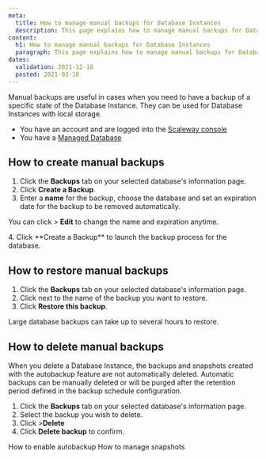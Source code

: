```yaml
---
meta:
  title: How to manage manual backups for Database Instances
  description: This page explains how to manage manual backups for Database Instances
content:
  h1: How to manage manual backups for Database Instances
  paragraph: This page explains how to manage manual backups for Database Instances
dates:
  validation: 2021-12-16
  posted: 2021-03-10
---
```


Manual backups are useful in cases when you need to have a backup of a specific state of the Database Instance. They can be used for Database Instances with local storage.

<Message type="requirement">

- You have an account and are logged into the [Scaleway console](https://console.scaleway.com)
- You have a [Managed Database](/storage/database/concepts/#managed-database)

</Message>

## How to create manual backups

1. Click the **Backups** tab on your selected database's information page.
2. Click **Create a Backup**.
3. Enter a **name** for the backup, choose the database and set an expiration date for the backup to be removed automatically.
  <Message type="note">

  You can click <Icon name="more" /> > **Edit** to change the name and expiration anytime.

  </Message>
4. Click **Create a Backup** to launch the backup process for the database.

## How to restore manual backups

1. Click the **Backups** tab on your selected database's information page.
2. Click <Icon name="more" /> next to the name of the backup you want to restore.
3. Click **Restore this backup**.
  <Message type="note">

  Large database backups can take up to several hours to restore.

  </Message>

## How to delete manual backups

When you delete a Database Instance, the backups and snapshots created with the autobackup feature are not automatically deleted. 
Automatic backups can be manually deleted or will be purged after the retention period defined in the backup schedule configuration.

1. Click the **Backups** tab on your selected database's information page.
2. Select the backup you wish to delete. 
3. Click <Icon name="more" /> >**Delete**
4. Click **Delete backup** to confirm. 

<Navigation title="See Also">
  <PreviousButton to="/storage/database/how-to/enable-autobackup/">How to enable autobackup</PreviousButton>
  <NextButton to="/storage/database/how-to/manage-snapshots/">How to manage snapshots</NextButton>
</Navigation>
